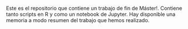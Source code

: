  
Este es el repositorio que contiene un trabajo de fin de Máster!. Contiene tanto scripts en R y como un notebook de Jupyter. Hay disponible una memoria a modo resumen del trabajo que hemos realizado.
